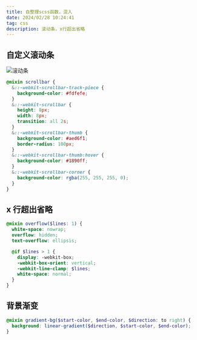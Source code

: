 ```yaml
---
title: 自整理scss函数，混入
date: 2024/02/28 10:24:41
tag: css
description: 滚动条，x行超出省略
---
```


## 自定义滚动条

![滚动条](https://images.djdg626.com/images/20240228103705.png)

```scss
@mixin scrollbar {
  &::-webkit-scrollbar-track-piece {
    background-color: #fdfefe;
  }
  &::-webkit-scrollbar {
    height: 8px;
    width: 8px;
    transition: all 2s;
  }
  &::-webkit-scrollbar-thumb {
    background-color: #aed6f1;
    border-radius: 100px;
  }
  &::-webkit-scrollbar-thumb:hover {
    background-color: #1890ff;
  }
  &::-webkit-scrollbar-corner {
    background-color: rgba(255, 255, 255, 0);
  }
}
```

## x 行超出省略

```scss
@mixin overflow($lines: 1) {
  white-space: nowrap;
  overflow: hidden;
  text-overflow: ellipsis;

  @if $lines > 1 {
    display: -webkit-box;
    -webkit-box-orient: vertical;
    -webkit-line-clamp: $lines;
    white-space: normal;
  }
}
```

## 背景渐变

```scss
@mixin gradient-bg($start-color, $end-color, $direction: to right) {
  background: linear-gradient($direction, $start-color, $end-color);
}
```
